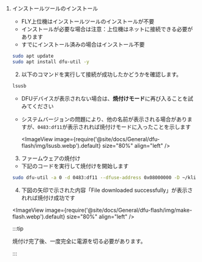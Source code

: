 1. インストールツールのインストール

    * FLY上位機はインストールツールのインストールが不要
    * インストールが必要な場合は注意：上位機はネットに接続できる必要があります
    * すでにインストール済みの場合はインストール不要

    ```bash
    sudo apt update
    sudo apt install dfu-util -y
    ```

    2. 以下のコマンドを実行して接続が成功したかどうかを確認します。

    ```bash
    lsusb
    ```

    * DFUデバイスが表示されない場合は、**焼付けモード**に再び入ることを試みてください
    * システムバージョンの問題により、他の名前が表示される場合がありますが、`0483:df11`が表示されれば焼付けモードに入ったことを示します


        <ImageView image={require('@site/docs/General/dfu-flash/img/lsusb.webp').default} size="80%" align="left" />    


    3. ファームウェアの焼付け

    * 下記のコードを実行して焼付けを開始します
    
    ```bash
    sudo dfu-util -a 0 -d 0483:df11 --dfuse-address 0x08000000 -D ~/klipper/out/klipper.bin
    ```

    4. 下図の矢印で示された内容「File downloaded successfully」が表示されれば焼付け成功です

    <ImageView image={require('@site/docs/General/dfu-flash/img/make-flash.webp').default} size="80%" align="left" />    

    :::tip

    焼付け完了後、一度完全に電源を切る必要があります。

    :::